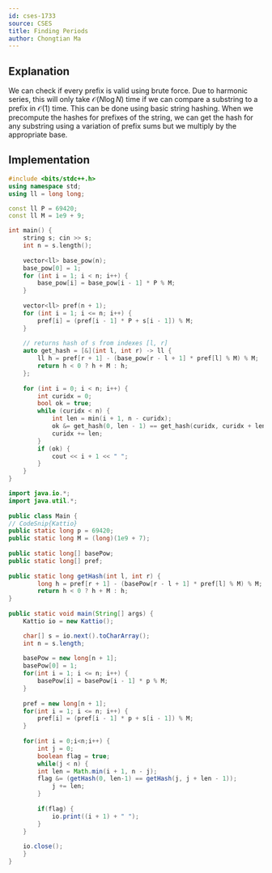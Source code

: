 ```yaml
---
id: cses-1733
source: CSES
title: Finding Periods
author: Chongtian Ma
---
```


## Explanation

We can check if every prefix is valid using brute force. Due to harmonic series, this will only take $\mathcal{O}(N\log N)$ time if we can compare a substring to a prefix in $\mathcal{O}(1)$ time.
This can be done using basic string hashing. When we precompute the hashes for prefixes of the string, we can get the hash for any substring using a variation of prefix sums but we multiply by the appropriate base.

## Implementation

<LanguageSection>

<CPPSection>

```cpp
#include <bits/stdc++.h>
using namespace std;
using ll = long long;

const ll P = 69420;
const ll M = 1e9 + 9;

int main() {
	string s; cin >> s;
	int n = s.length();
	
	vector<ll> base_pow(n);
	base_pow[0] = 1;
	for (int i = 1; i < n; i++) {
		base_pow[i] = base_pow[i - 1] * P % M;
	}
	
	vector<ll> pref(n + 1);
	for (int i = 1; i <= n; i++) {
		pref[i] = (pref[i - 1] * P + s[i - 1]) % M;
	}
	
	// returns hash of s from indexes [l, r]
	auto get_hash = [&](int l, int r) -> ll {
		ll h = pref[r + 1] - (base_pow[r - l + 1] * pref[l] % M) % M;
		return h < 0 ? h + M : h;
	};
	
	for (int i = 0; i < n; i++) {
		int curidx = 0;
		bool ok = true;
		while (curidx < n) {
			int len = min(i + 1, n - curidx);
			ok &= get_hash(0, len - 1) == get_hash(curidx, curidx + len - 1);
			curidx += len;
		}
		if (ok) {
			cout << i + 1 << " ";
		}
	}
}

```

</CPPSection>
	

<JavaSection>

```java
import java.io.*;
import java.util.*;
 
public class Main {
// CodeSnip{Kattio}
public static long p = 69420;
public static long M = (long)(1e9 + 7);
	
public static long[] basePow;
public static long[] pref;
 
public static long getHash(int l, int r) {
		long h = pref[r + 1] - (basePow[r - l + 1] * pref[l] % M) % M;
		return h < 0 ? h + M : h;
}
 
public static void main(String[] args) {
	Kattio io = new Kattio();

	char[] s = io.next().toCharArray();
	int n = s.length;
		
	basePow = new long[n + 1];
	basePow[0] = 1;
	for(int i = 1; i <= n; i++) {
		basePow[i] = basePow[i - 1] * p % M;
	}
 
	pref = new long[n + 1];
	for(int i = 1; i <= n; i++) {
		pref[i] = (pref[i - 1] * p + s[i - 1]) % M;
	}
 
	for(int i = 0;i<n;i++) {
		int j = 0;
		boolean flag = true;
		while(j < n) {
		int len = Math.min(i + 1, n - j);
		flag &= (getHash(0, len-1) == getHash(j, j + len - 1));
			j += len;
		}
 
		if(flag) {
			io.print((i + 1) + " ");
		}
	}
		
	io.close();
	}
}	

```

</JavaSection>

</LanguageSection>

